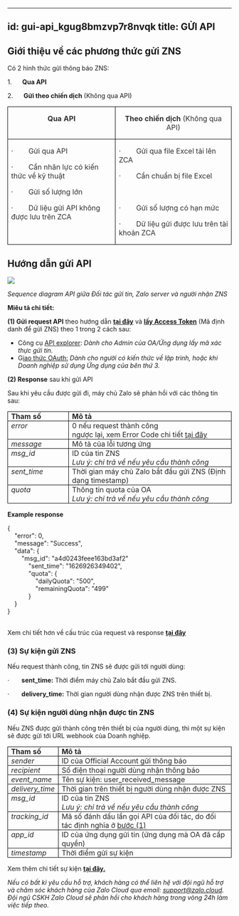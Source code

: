 
---
id: gui-api_kgug8bmzvp7r8nvqk
title: GỬI API
---
**Giới thiệu về các phương thức gửi ZNS** 
------------------------------------------

Có 2 hình thức gửi thông báo ZNS: 

1.      **Qua API** 

2.      **Gửi theo chiến dịch** (Không qua API)

<table style=";"><tbody><tr><td style="border:1.0pt solid black;height:15.0pt;padding:0in 5.4pt;vertical-align:top;width:225.75pt;"><p style="text-align:center;"><span style="color:#323130;"><strong>Qua API</strong></span></p></td><td style="border-bottom-style:solid;border-color:black;border-left-style:none;border-right-style:solid;border-top-style:solid;border-width:1.0pt;height:15.0pt;padding:0in 5.4pt;vertical-align:top;width:231.1pt;"><p style="text-align:center;"><span style="color:#323130;"><strong>Theo chiến dịch&nbsp;</strong>(Không qua API)</span></p></td></tr><tr><td style="border-bottom-style:solid;border-color:black;border-left-style:solid;border-right-style:solid;border-top-style:none;border-width:1.0pt;height:136.5pt;padding:0in 5.4pt;vertical-align:top;width:225.75pt;"><p><span style="color:#323130;">·&nbsp;&nbsp;&nbsp;&nbsp;&nbsp;&nbsp; &nbsp;Gửi qua API</span></p><p><span style="color:#323130;">·&nbsp;&nbsp;&nbsp;&nbsp;&nbsp;&nbsp; &nbsp;Cần nhân lực có kiến thức về kỹ thuật&nbsp;</span></p><p><span style="color:#323130;">·&nbsp;&nbsp;&nbsp;&nbsp;&nbsp;&nbsp; &nbsp;Gửi số lượng lớn&nbsp;</span></p><p><span style="color:#323130;">·&nbsp;&nbsp;&nbsp;&nbsp;&nbsp;&nbsp; &nbsp;Dữ liệu gửi API không được lưu trên ZCA</span></p></td><td style="border-bottom:1.0pt solid black;border-left-style:none;border-right:1.0pt solid black;border-top-style:none;height:136.5pt;padding:0in 5.4pt;vertical-align:top;width:231.1pt;"><p><span style="color:#323130;">·&nbsp;&nbsp;&nbsp;&nbsp;&nbsp;&nbsp; &nbsp;Gửi qua file Excel tải lên ZCA</span></p><p><span style="color:#323130;">·&nbsp;&nbsp;&nbsp;&nbsp;&nbsp;&nbsp; &nbsp;Cần chuẩn bị file Excel&nbsp;</span></p><p style="margin-left:.5in;"><span style="color:#323130;">&nbsp;</span></p><p><span style="color:#323130;">·&nbsp;&nbsp;&nbsp;&nbsp;&nbsp;&nbsp; &nbsp;Gửi số lượng có hạn mức</span></p><p><span style="color:#323130;">·&nbsp;&nbsp;&nbsp;&nbsp;&nbsp;&nbsp; &nbsp;Dữ liệu gửi được lưu trên tài khoản ZCA</span></p></td></tr></tbody></table>

**Hướng dẫn gửi API**
---------------------

![](https://stc-oa.zdn.vn/uploads/046b14d8a00bee14b617f6dc541a2bd0.png)

_Sequence diagram API giữa Đối tác gửi tin, Zalo server và người nhận ZNS_

**Miêu tả chi tiết:**

**(1) Gửi request API** theo hướng dẫn [**tại đây**](https://developers.zalo.me/docs/zalo-notification-service/gui-tin-zns/gui-zns) và [**lấy Access Token**](https://stc-developers.zdn.vn/docs/v2/official-account/bat-dau/xac-thuc-va-uy-quyen-cho-ung-dung-new) (Mã định danh để gửi ZNS) theo 1 trong 2 cách sau:

*   Công cụ [API explorer](https://developers.zalo.me/docs/api/official-account-api/xac-thuc-va-uy-quyen/cach-2-xac-thuc-voi-cong-cu-api-explorer/phuong-thuc-lay-oa-access-token-su-dung-cong-cu-api-explorer-post-5004): _Dành cho Admin của OA/Ứng dụng lấy mã xác thực gửi tin._
*   G[iao thức OAuth:](https://developers.zalo.me/docs/api/official-account-api/xac-thuc-va-uy-quyen/cach-1-xac-thuc-voi-giao-thuc-oauth/yeu-cau-cap-moi-oa-access-token-post-4307) _Dành cho người có kiến thức về lập trình, hoặc khi Doanh nghiệp sử dụng Ứng dụng của bên thứ 3._

**(2) Response** sau khi gửi API

Sau khi yêu cầu được gửi đi, máy chủ Zalo sẽ phản hồi với các thông tin sau:

<table style=";"><tbody><tr><td style="border:1.0pt solid black;height:15.0pt;padding:0in 5.4pt;vertical-align:top;width:103.5pt;"><span style="color:#262626;"><strong>Tham số</strong></span></td><td style="border-bottom-style:solid;border-color:black;border-left-style:none;border-right-style:solid;border-top-style:solid;border-width:1.0pt;height:15.0pt;padding:0in 5.4pt;vertical-align:top;width:328.0pt;"><span style="color:#262626;"><strong>Mô tả</strong></span></td></tr><tr><td style="border-bottom-style:solid;border-color:black;border-left-style:solid;border-right-style:solid;border-top-style:none;border-width:1.0pt;height:15.0pt;padding:0in 5.4pt;vertical-align:top;width:103.5pt;"><span style="color:#262626;"><i>error</i></span></td><td style="border-bottom:1.0pt solid black;border-left-style:none;border-right:1.0pt solid black;border-top-style:none;height:15.0pt;padding:0in 5.4pt;vertical-align:top;width:328.0pt;"><span style="color:#262626;">0 nếu request thành công</span><br><span style="color:#262626;">ngược lại, xem Error Code chi tiết&nbsp;</span><a target="_blank" rel="noopener noreferrer" href="https://developers.zalo.me/docs/api/zalo-notification-service-api/phu-luc/bang-ma-loi-post-5233"><span style="color:#262626;">tại đây</span></a></td></tr><tr><td style="border-bottom-style:solid;border-color:black;border-left-style:solid;border-right-style:solid;border-top-style:none;border-width:1.0pt;height:15.0pt;padding:0in 5.4pt;vertical-align:top;width:103.5pt;"><span style="color:#262626;"><i>message</i></span></td><td style="border-bottom:1.0pt solid black;border-left-style:none;border-right:1.0pt solid black;border-top-style:none;height:15.0pt;padding:0in 5.4pt;vertical-align:top;width:328.0pt;"><span style="color:#262626;">Mô tả của lỗi tương ứng</span></td></tr><tr><td style="border-bottom-style:solid;border-color:black;border-left-style:solid;border-right-style:solid;border-top-style:none;border-width:1.0pt;height:15.0pt;padding:0in 5.4pt;vertical-align:top;width:103.5pt;"><span style="color:#262626;"><i>msg_id</i></span></td><td style="border-bottom:1.0pt solid black;border-left-style:none;border-right:1.0pt solid black;border-top-style:none;height:15.0pt;padding:0in 5.4pt;vertical-align:top;width:328.0pt;"><span style="color:#262626;">ID của tin ZNS</span><br><span style="color:#262626;"><i>Lưu ý: chỉ trả về nếu yêu cầu thành công</i></span></td></tr><tr><td style="border-bottom-style:solid;border-color:black;border-left-style:solid;border-right-style:solid;border-top-style:none;border-width:1.0pt;height:15.0pt;padding:0in 5.4pt;vertical-align:top;width:103.5pt;"><span style="color:#262626;"><i>sent_time</i></span></td><td style="border-bottom:1.0pt solid black;border-left-style:none;border-right:1.0pt solid black;border-top-style:none;height:15.0pt;padding:0in 5.4pt;vertical-align:top;width:328.0pt;"><span style="color:#262626;">Thời gian máy chủ Zalo bắt đầu gửi ZNS (Định dạng timestamp)</span></td></tr><tr><td style="border-bottom-style:solid;border-color:black;border-left-style:solid;border-right-style:solid;border-top-style:none;border-width:1.0pt;height:15.0pt;padding:0in 5.4pt;vertical-align:top;width:103.5pt;"><span style="color:#262626;"><i>quota</i></span></td><td style="border-bottom:1.0pt solid black;border-left-style:none;border-right:1.0pt solid black;border-top-style:none;height:15.0pt;padding:0in 5.4pt;vertical-align:top;width:328.0pt;"><span style="color:#262626;">Thông tin quota của OA</span><br><span style="color:#262626;"><i>Lưu ý: chỉ trả về nếu yêu cầu thành công</i></span></td></tr></tbody></table>

**Example response**

{  
    "error": 0,  
    "message": "Success",  
    "data": {  
        "msg\_id": "a4d0243feee163bd3af2"  
            "sent\_time": "1626926349402",  
            "quota": {  
                "dailyQuota": "500",  
                "remainingQuota": "499"  
            }  
    }  
}  
 

Xem chi tiết hơn về cấu trúc của request và response [**tại đây**](https://developers.zalo.me/docs/api/zalo-notification-service-api/gui-zns/gui-zns-post-5208)

### **(3) Sự kiện gửi ZNS** [](https://zalo.cloud/zns/guidelines/zns-api#3-s%E1%BB%B1-ki%E1%BB%87n-g%E1%BB%ADi-zns)

Nếu request thành công, tin ZNS sẽ được gửi tới người dùng:

·       **sent\_time:** Thời điểm máy chủ Zalo bắt đầu gửi ZNS.

·       **delivery\_time:** Thời gian người dùng nhận được ZNS trên thiết bị.

### **(4) Sự kiện người dùng nhận được tin ZNS** [](https://zalo.cloud/zns/guidelines/zns-api#4-s%E1%BB%B1-ki%E1%BB%87n-ng%C6%B0%E1%BB%9Di-d%C3%B9ng-nh%E1%BA%ADn-%C4%91%C6%B0%E1%BB%A3c-tin-zns)

Nếu ZNS được gửi thành công trên thiết bị của người dùng, thì một sự kiện sẽ được gửi tới URL webhook của Doanh nghiệp.

<table><tbody><tr><td style="border:1.0pt solid black;height:15.0pt;padding:0in 5.4pt;vertical-align:top;width:72.8pt;"><span style="color:#262626;"><strong>Tham số</strong></span></td><td style="border-bottom-style:solid;border-color:black;border-left-style:none;border-right-style:solid;border-top-style:solid;border-width:1.0pt;height:15.0pt;padding:0in 5.4pt;vertical-align:top;width:377.95pt;"><span style="color:#262626;"><strong>Mô tả</strong></span></td></tr><tr><td style="border-bottom-style:solid;border-color:black;border-left-style:solid;border-right-style:solid;border-top-style:none;border-width:1.0pt;height:15.0pt;padding:0in 5.4pt;vertical-align:top;width:72.8pt;"><span style="color:#262626;"><i>sender</i></span></td><td style="border-bottom:1.0pt solid black;border-left-style:none;border-right:1.0pt solid black;border-top-style:none;height:15.0pt;padding:0in 5.4pt;vertical-align:top;width:377.95pt;"><span style="color:#262626;">ID của Official Account gửi thông báo</span></td></tr><tr><td style="border-bottom-style:solid;border-color:black;border-left-style:solid;border-right-style:solid;border-top-style:none;border-width:1.0pt;height:15.0pt;padding:0in 5.4pt;vertical-align:top;width:72.8pt;"><span style="color:#262626;"><i>recipient</i></span></td><td style="border-bottom:1.0pt solid black;border-left-style:none;border-right:1.0pt solid black;border-top-style:none;height:15.0pt;padding:0in 5.4pt;vertical-align:top;width:377.95pt;"><span style="color:#262626;">Số điện thoại người dùng nhận thông báo</span></td></tr><tr><td style="border-bottom-style:solid;border-color:black;border-left-style:solid;border-right-style:solid;border-top-style:none;border-width:1.0pt;height:15.0pt;padding:0in 5.4pt;vertical-align:top;width:72.8pt;"><span style="color:#262626;"><i>event_name</i></span></td><td style="border-bottom:1.0pt solid black;border-left-style:none;border-right:1.0pt solid black;border-top-style:none;height:15.0pt;padding:0in 5.4pt;vertical-align:top;width:377.95pt;"><span style="color:#262626;">Tên sự kiện: user_received_message</span></td></tr><tr><td style="border-bottom-style:solid;border-color:black;border-left-style:solid;border-right-style:solid;border-top-style:none;border-width:1.0pt;height:15.0pt;padding:0in 5.4pt;vertical-align:top;width:72.8pt;"><span style="color:#262626;"><i>delivery_time</i></span></td><td style="border-bottom:1.0pt solid black;border-left-style:none;border-right:1.0pt solid black;border-top-style:none;height:15.0pt;padding:0in 5.4pt;vertical-align:top;width:377.95pt;"><span style="color:#262626;">Thời gian trên thiết bị người dùng nhận được ZNS</span></td></tr><tr><td style="border-bottom-style:solid;border-color:black;border-left-style:solid;border-right-style:solid;border-top-style:none;border-width:1.0pt;height:15.0pt;padding:0in 5.4pt;vertical-align:top;width:72.8pt;"><span style="color:#262626;"><i>msg_id</i></span></td><td style="border-bottom:1.0pt solid black;border-left-style:none;border-right:1.0pt solid black;border-top-style:none;height:15.0pt;padding:0in 5.4pt;vertical-align:top;width:377.95pt;"><span style="color:#262626;">ID của tin ZNS</span><br><span style="color:#262626;"><i>Lưu ý: chỉ trả về nếu yêu cầu thành công</i></span></td></tr><tr><td style="border-bottom-style:solid;border-color:black;border-left-style:solid;border-right-style:solid;border-top-style:none;border-width:1.0pt;height:15.0pt;padding:0in 5.4pt;vertical-align:top;width:72.8pt;"><span style="color:#262626;"><i>tracking_id</i></span></td><td style="border-bottom:1.0pt solid black;border-left-style:none;border-right:1.0pt solid black;border-top-style:none;height:15.0pt;padding:0in 5.4pt;vertical-align:top;width:377.95pt;"><span style="color:#262626;">Mã số đánh dấu lần gọi API của đối tác, do đối tác định nghĩa ở <u>bước (1)</u></span></td></tr><tr><td style="border-bottom-style:solid;border-color:black;border-left-style:solid;border-right-style:solid;border-top-style:none;border-width:1.0pt;height:15.0pt;padding:0in 5.4pt;vertical-align:top;width:72.8pt;"><span style="color:#262626;"><i>app_id</i></span></td><td style="border-bottom:1.0pt solid black;border-left-style:none;border-right:1.0pt solid black;border-top-style:none;height:15.0pt;padding:0in 5.4pt;vertical-align:top;width:377.95pt;"><span style="color:#262626;">ID của ứng dụng gửi tin (ứng dụng mà OA đã cấp quyền)</span></td></tr><tr><td style="border-bottom-style:solid;border-color:black;border-left-style:solid;border-right-style:solid;border-top-style:none;border-width:1.0pt;height:15.0pt;padding:0in 5.4pt;vertical-align:top;width:72.8pt;"><span style="color:#262626;"><i>timestamp</i></span></td><td style="border-bottom:1.0pt solid black;border-left-style:none;border-right:1.0pt solid black;border-top-style:none;height:15.0pt;padding:0in 5.4pt;vertical-align:top;width:377.95pt;"><span style="color:#262626;">Thời điểm gửi sự kiện</span></td></tr></tbody></table>

Xem thêm chi tiết sự kiện [**tại đây.**](https://developers.zalo.me/docs/api/zalo-notification-service-api/webhook/su-kien-nguoi-dung-nhan-thong-bao-zns-post-5235)

_Nếu có bất kì yêu cầu hỗ trợ, khách hàng có thể liên hệ với đội ngũ hỗ trợ và chăm sóc khách hàng của Zalo Cloud qua email:_ [_support@zalo.cloud_](mailto:support@zalo.cloud)_. Đội ngũ CSKH Zalo Cloud sẽ phản hồi cho khách hàng trong vòng 24h làm việc tiếp theo._
